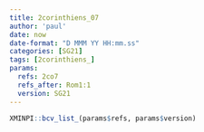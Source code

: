 ```yaml
---
title: 2corinthiens_07
author: 'paul'
date: now
date-format: "D MMM YY HH:mm.ss"
categories: [SG21]
tags: [2corinthiens_]
params:
  refs: 2co7
  refs_after: Rom1:1
  version: SG21
---
```


```r
XMINPI::bcv_list_(params$refs, params$version)
```

